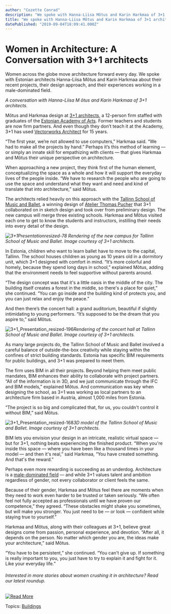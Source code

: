 ```yaml
---
author: "Cozette Conrad"
description: "We spoke with Hanna-Liisa Mõtus and Karin Harkmaa of 3+1 architects to discuss their experiences mastering BIM workflows and creating meaningful designs."
title: "We spoke with Hanna-Liisa Mõtus and Karin Harkmaa of 3+1 architects to discuss their experiences mastering BIM workflows and creating meaningful designs." 
datePublished: "2019-09-04T18:09:41.000Z"
---
```

# Women in Architecture: A Conversation with 3+1 architects

Women across the globe move architecture forward every day. We spoke with Estonian architects Hanna-Liisa Mõtus and Karin Harkmaa about their recent projects, their design approach, and their experiences working in a male-dominated field.

_A conversation with Hanna-Liisa M_ _õtus and Karin Harkmaa of 3+1 architects._

Mõtus and Harkmaa design at [3+1 architects](http://www.threeplusone.ee/), a 12-person firm staffed with graduates of the [Estonian Academy of Arts](https://www.artun.ee/en/home/). Former teachers and students are now firm partners. And even though they don’t teach it at the Academy, 3+1 has used [Vectorworks Architect](https://www.vectorworks.net/en/architect?utm%5Fcampaign=blog&utm%5Fmedium=planetvectorworks&utm%5Fsource=intext&utm%5Fcontent=womeninarch090419) for 15 years.

“The first year, we’re not allowed to use computers,” Harkmaa said. “We had to make all the projects by hand.” Perhaps it’s this method of learning — or simply an innate skill for empathizing with clients — that gives Harkmaa and Mõtus their unique perspective on architecture. 

When approaching a new project, they think first of the human element, conceptualizing the space as a whole and how it will support the everyday lives of the people inside. “We have to research the people who are going to use the space and understand what they want and need and kind of translate that into architecture,” said Mõtus.

The architects relied heavily on this approach with the [Tallinn School of Music and Ballet](https://www.hm.ee/en/news/tallinn-school-music-and-ballet-will-be-new-name-state-school-fine-arts), a winning design of [Atelier Thomas Pucher](http://www.thomaspucher.com/) that 3+1 collaborated on in sketch design and took over from preliminary design. The new campus will merge three existing schools. Harkmaa and Mõtus visited each one to get to know the students and instructors, instilling their needs into every detail of the design.

_![3+1Presentationresized-78](https://blog.vectorworks.net/hs-fs/hubfs/Blog%20Images/1909043+1%20Women%20in%20Architecture/3+1Presentationresized-78.jpg?width=601&name=3+1Presentationresized-78.jpg)_ _Rendering of the new campus for Tallinn School of Music and Ballet. Image courtesy of 3+1 architects._

In Estonia, children who want to learn ballet have to move to the capital, Tallinn. The school houses children as young as 10 years old in a dormitory unit, which 3+1 designed with comfort in mind. “It’s more colorful and homely, because they spend long days in school,” explained Mõtus, adding that the environment needs to feel supportive without parents around. 

“The design concept was that it's a little oasis in the middle of the city. The building itself creates a forest in the middle, so there's a place for quiet,” she continued. “You can go inside and the building kind of protects you, and you can just relax and enjoy the peace.”

And then there’s the concert hall: a grand auditorium, beautiful if slightly intimidating to young performers. “It’s supposed to be the dream that you aspire to,” said Mõtus.

![3+1_Presentation_resized-196](https://blog.vectorworks.net/hs-fs/hubfs/Blog%20Images/190904_3+1%20Women%20in%20Architecture/3+1_Presentation_resized-196.jpg?width=601&name=3+1_Presentation_resized-196.jpg)_Rendering of the concert hall at Tallinn School of Music and Ballet. Image courtesy of 3+1 architects._

As many large projects do, the Tallinn School of Music and Ballet involved a careful balance of outside-the-box creativity while staying within the confines of strict building standards. Estonia has specific BIM requirements for public buildings, and 3+1 was prepared to meet them.

The firm uses BIM in all their projects. Beyond helping them meet public mandates, BIM enhances their ability to collaborate with project partners. “All of the information is in 3D, and we just communicate through the IFC and BIM models,” explained Mõtus. And communication was key when designing the school, as 3+1 was working as local partners to an architecture firm based in Austria, almost 1,000 miles from Estonia.

“The project is so big and complicated that, for us, you couldn't control it without BIM,” said Mõtus.

![3+1_Presentation_resized-168](https://blog.vectorworks.net/hs-fs/hubfs/Blog%20Images/190904_3+1%20Women%20in%20Architecture/3+1_Presentation_resized-168.jpg?width=601&name=3+1_Presentation_resized-168.jpg)_3D model of the Tallinn School of Music and Ballet. Image courtesy of 3+1 architects._

BIM lets you envision your design in an intricate, realistic virtual space — but for 3+1, nothing beats experiencing the finished product. “When you're inside this space — where you have been like a thousand times in your model — and then it's real,” said Harkmaa, “You have created something. And that's the reward.”

Perhaps even more rewarding is succeeding as an underdog. Architecture is a [male-dominated field](https://www.nytimes.com/2018/12/15/opinion/sunday/women-architects.html) — and while 3+1 values talent and ambition regardless of gender, not every collaborator or client feels the same.

Because of their gender, Harkmaa and Mõtus feel there are moments when they need to work even harder to be trusted or taken seriously. “We often feel not fully accepted as professionals until we have proven our competence,” they agreed. “These obstacles might shake you sometimes, but will make you stronger. You just need to be — or look — confident while staying true to yourself.”

Harkmaa and Mõtus, along with their colleagues at 3+1, believe great designs come from passion, personal experience, and devotion. “After all, it depends on the person. No matter which gender you are, the ideas make your architecture,” said Mõtus.

“You have to be persistent,” she continued. “You can't give up. If something is really important to you, you just have to try to explain it and fight for it. Like your everyday life.”

###### Interested in more stories about women crushing it in architecture? Read our latest roundup.

[![Read More](https://no-cache.hubspot.com/cta/default/3018241/48beedf3-2973-453b-b0a8-ff3b335cdd74.png)](https://cta-redirect.hubspot.com/cta/redirect/3018241/48beedf3-2973-453b-b0a8-ff3b335cdd74) 

 Topics: [Buildings](https://blog.vectorworks.net/topic/buildings) 

 